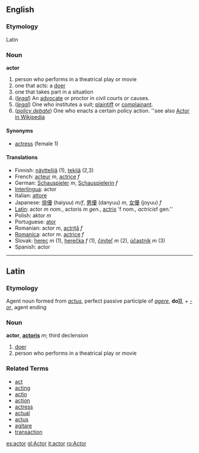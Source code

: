 ==English==
===Etymology===
Latin
=== Noun ===
'''actor'''

# person who performs in a theatrical play or movie
# one that acts: a [[doer]]
# one that takes part in a situation
#(''[[legal]]'') An [[advocate]] or proctor in civil courts or causes.
#(''[[legal]]'') One who institutes a suit; [[plaintiff]] or [[complainant]].
#(''[[Wikipedia:Policy Debate|policy debate]]'') One who enacts a certain policy action.  ''see also [[Wikipedia:Actor (Policy Debate)|Actor in Wikipedia]]

==== Synonyms ====
*[[actress]] (female 1)

==== Translations ====
*Finnish: [[näyttelijä]] (1), [[tekijä]] (2,3)
*French: [[acteur]] ''m'', [[actrice]] ''f''
*German: [[Schauspieler]] ''m'', [[Schauspielerin]] ''f''
*[[Interlingua]]: actor
*Italian: [[attore]]
*Japanese: [[俳優]] (haiyuu) ''m/f'', [[男優]] (danyuu) ''m'', [[女優]] (joyuu) ''f''
*[[Latin]]: actor ''m nom.'', actoris ''m gen.'', [[actrix]] 'f nom.'', actricis ''f gen.''
*Polish: aktor ''m''
*Portuguese: [[ator]]
*Romanian: actor ''m'', [[actriţă]] ''f''
*[[Romanica]]: actor ''m''. [[actrice]] ''f''
*Slovak: [[herec]] ''m'' (1), [[herečka]] ''f'' (1), [[činiteľ]] ''m'' (2), [[účastník]] ''m'' (3)
*Spanish: actor

----

==Latin==
===Etymology===
Agent noun formed from ''[[actus]]'', perfect passive participle of ''[[agere]]'', '''do]]''', + ''[[-or]]'', agent ending

===Noun===
'''actor''', '''[[actoris]]''' ''m''; third declension

# [[doer]]
# person who performs in a theatrical play or movie

===Related Terms===
*[[act]]
*[[acting]]
*[[actio]]
*[[action]]
*[[actress]]
*[[actual]]
*[[actus]]
*[[agitare]]
*[[transaction]]

[[es:actor]]
[[gl:Actor]]
[[it:actor]]
[[ro:Actor]]